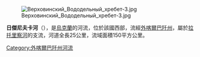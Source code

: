 {{Unreferenced|time=2015-09-22T01:32:48+00:00}}
[[Image:Верховинский_Вододельный_хребет-3.jpg|right]]

'''日傑尼夫卡河'''（{{lang-uk|Жденівка}}），是[[烏克蘭|烏克蘭]]的河流，位於該國西部，流經[[外喀爾巴阡州|外喀爾巴阡州]]，屬於[[拉托里察河|拉托里察河]]的支流，河道全長25公里，流域面積150平方公里。

{{DEFAULTSORT:Жденівка}}
[[Category:外喀爾巴阡州河流|Category:外喀爾巴阡州河流]]


{{Ukraine-river-stub}}